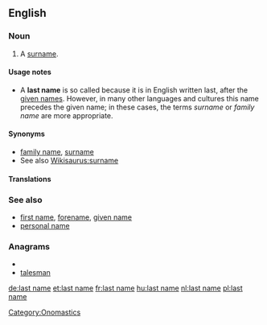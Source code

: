 ==English==

===Noun===
{{en-noun|sg=[[last]] [[name]]}}

# A [[surname]].

====Usage notes====
* A '''last name''' is so called because it is in English written last, after the [[given name]]s.  However, in many other languages and cultures this name precedes the given name; in these cases, the terms ''surname'' or ''family name'' are more appropriate.

====Synonyms====
* [[family name]], [[surname]]
* See also [[Wikisaurus:surname]]

====Translations====
{{trans-see|surname}}
===See also===
* [[first name]], [[forename]], [[given name]]
* [[personal name]]

===Anagrams===
* {{alphagram|aaelmnst}}
* [[talesman#English|talesman]]

[[Category:Onomastics]]

[[de:last name]]
[[et:last name]]
[[fr:last name]]
[[hu:last name]]
[[nl:last name]]
[[pl:last name]]